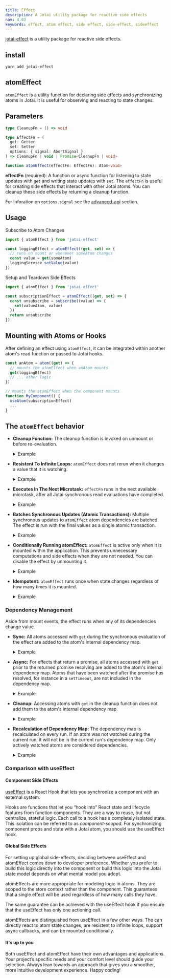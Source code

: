 ```yaml
---
title: Effect
description: A Jōtai utility package for reactive side effects
nav: 4.03
keywords: effect, atom effect, side effect, side-effect, sideeffect
---
```


[jotai-effect](https://github.com/jotaijs/jotai-effect) is a utility package for reactive side effects.

## install

```
yarn add jotai-effect
```

## atomEffect

`atomEffect` is a utility function for declaring side effects and synchronizing atoms in Jotai. It is useful for observing and reacting to state changes.

## Parameters

```ts
type CleanupFn = () => void

type EffectFn = (
  get: Getter
  set: Setter
  options: { signal: AbortSignal }
) => CleanupFn | void | Promise<CleanupFn | void>

function atomEffect(effectFn: EffectFn): Atom<void>
```

**effectFn** (required): A function or async function for listening to state updates with `get` and writing state updates with `set`. The `effectFn` is useful for creating side effects that interact with other Jotai atoms. You can cleanup these side effects by returning a cleanup function.

For inforation on `options.signal` see the [advanced-api](https://jotai.org/docs/core/atom#advanced-api) section.

## Usage

Subscribe to Atom Changes

```js
import { atomEffect } from 'jotai-effect'

const loggingEffect = atomEffect((get, set) => {
  // runs on mount or whenever someAtom changes
  const value = get(someAtom)
  loggingService.setValue(value)
})
```

Setup and Teardown Side Effects

```js
import { atomEffect } from 'jotai-effect'

const subscriptionEffect = atomEffect((get, set) => {
  const unsubscribe = subscribe((value) => {
    set(valueAtom, value)
  })
  return unsubscribe
})
```

## Mounting with Atoms or Hooks

After defining an effect using `atomEffect`, it can be integrated within another atom's read function or passed to Jotai hooks.

```js
const anAtom = atom((get) => {
  // mounts the atomEffect when anAtom mounts
  get(loggingEffect)
  // ... other logic
})

// mounts the atomEffect when the component mounts
function MyComponent() {
  useAtom(subscriptionEffect)
  ...
}
```

<CodeSandbox id="tg9xsf" />

## The `atomEffect` behavior

- **Cleanup Function:**
  The cleanup function is invoked on unmount or before re-evaluation.

  <!-- prettier-ignore -->
  <details style="cursor: pointer; user-select: none;">
    <summary>Example</summary>

  ```js
  atomEffect((get, set) => {
    const intervalId = setInterval(() => set(clockAtom, Date.now()))
    return () => clearInterval(intervalId)
  })
  ```

  </details>

- **Resistent To Infinite Loops:**
  `atomEffect` does not rerun when it changes a value that it is watching.

  <!-- prettier-ignore -->
  <details style="cursor: pointer; user-select: none;">
    <summary>Example</summary>

  ```js
  const countAtom = atom(0)
  atomEffect((get, set) => {
    // this will not infinite loop
    get(countAtom) // after mount, count will be 1
    set(countAtom, increment)
  })
  ```

  </details>

- **Executes In The Next Microtask:**
  `effectFn` runs in the next available microtask, after all Jotai synchronous read evaluations have completed.

  <!-- prettier-ignore -->
  <details style="cursor: pointer; user-select: none;">
    <summary>Example</summary>

  ```js
  const countAtom = atom(0)
  const logAtom = atom([])
  const logCounts = atomEffect((get, set) => {
    set(logAtom, (curr) => [...curr, get(countAtom)])
  })
  const setCountAndReadLog = atom(null, async (get, set) => {
    get(logAtom) // [0]
    set(countAtom, increment) // effect runs in next microtask
    get(logAtom) // [0]
    await Promise.resolve().then()
    get(logAtom) // [0, 1]
  })
  store.set(setCountAndReadLog)
  ```

  </details>

- **Batches Synchronous Updates (Atomic Transactions):**
  Multiple synchronous updates to `atomEffect` atom dependencies are batched. The effect is run with the final values as a single atomic transaction.

  <!-- prettier-ignore -->
  <details style="cursor: pointer; user-select: none;">
    <summary>Example</summary>

  ```js
  const enabledAtom = atom(false)
  const countAtom = atom(0)
  const updateLettersAndNumbers = atom(null, (get, set) => {
    set(enabledAtom, (value) => !value)
    set(countAtom, (value) => value + 1)
  })
  const combos = atom([])
  const combosEffect = atomEffect((get, set) => {
    set(combos, (arr) => [...arr, [get(enabledAtom), get(countAtom)]])
  })
  store.set(updateLettersAndNumbers)
  store.get(combos) // [[false, 0], [true, 1]]
  ```

  </details>

- **Conditionally Running atomEffect:**
  `atomEffect` is active only when it is mounted within the application. This prevents unnecessary computations and side effects when they are not needed. You can disable the effect by unmounting it.

  <!-- prettier-ignore -->
  <details style="cursor: pointer; user-select: none;">
    <summary>Example</summary>

  ```js
  atom((get) => {
    if (get(isEnabledAtom)) {
      get(effectAtom)
    }
  })
  ```

  </details>

- **Idempotent:**
  `atomEffect` runs once when state changes regardless of how many times it is mounted.

  <!-- prettier-ignore -->
  <details style="cursor: pointer; user-select: none;">
    <summary>Example</summary>

  ```js
  let i = 0
  const effectAtom = atomEffect(() => {
    get(countAtom)
    i++
  })
  const mountTwice = atom(() => {
    get(effectAtom)
    get(effectAtom)
  })
  store.set(countAtom, increment)
  Promise.resolve.then(() => {
    console.log(i) // 1
  })
  ```

  </details>

### Dependency Management

Aside from mount events, the effect runs when any of its dependencies change value.

- **Sync:**
  All atoms accessed with `get` during the synchronous evaluation of the effect are added to the atom's internal dependency map.

  <!-- prettier-ignore -->
  <details style="cursor: pointer; user-select: none;">
    <summary>Example</summary>

  ```js
  const asyncEffect = atomEffect((get, set) => {
    // updates whenever `anAtom` changes value but not when `anotherAtom` changes value
    get(anAtom)
    setTimeout(() => {
      get(anotherAtom)
    }, 5000)
  })
  ```

  </details>

- **Async:**
  For effects that return a promise, all atoms accessed with `get` prior to the returned promise resolving are added to the atom's internal dependency map. Atoms that have been watched after the promise has resolved, for instance in a `setTimeout`, are not included in the dependency map.

  <!-- prettier-ignore -->
  <details style="cursor: pointer; user-select: none;">
    <summary>Example</summary>

  ```js
  const asyncEffect = atomEffect(async (get, set) => {
    await new Promise((resolve) => setTimeout(resolve, 1000))
    // updates whenever `anAtom` changes value but not when `anotherAtom` changes value
    get(anAtom)
    setTimeout(() => {
      get(anotherAtom)
    }, 5000)
  })
  ```

  </details>

- **Cleanup:**
  Accessing atoms with `get` in the cleanup function does not add them to the atom's internal dependency map.

  <!-- prettier-ignore -->
  <details style="cursor: pointer; user-select: none;">
    <summary>Example</summary>

  ```js
  const asyncEffect = atomEffect((get, set) => {
    // runs once on atom mount
    // does not update when `idAtom` changes
    const unsubscribe = subscribe((value) => {
      const id = get(idAtom)
      set(valueAtom, { id value })
    })
    return () => {
      unsubscribe(get(idAtom))
    }
  })
  ```

  </details>

- **Recalculation of Dependency Map:**
  The dependency map is recalculated on every run. If an atom was not watched during the current run, it will not be in the current run's dependency map. Only actively watched atoms are considered dependencies.

  <!-- prettier-ignore -->
  <details style="cursor: pointer; user-select: none;">
    <summary>Example</summary>

  ```js
  const isEnabledAtom = atom(true)

  const asyncEffect = atomEffect((get, set) => {
    // if `isEnabledAtom` is true, runs when `isEnabledAtom` or `anAtom` changes value
    // otherwise runs when `isEnabledAtom` or `anotherAtom` changes value
    if (get(isEnabledAtom)) {
      const aValue = get(anAtom)
    } else {
      const anotherValue = get(anotherAtom)
    }
  })
  ```

  </details>

### Comparison with useEffect

#### Component Side Effects

[useEffect](https://react.dev/reference/react/useEffect) is a React Hook that lets you synchronize a component with an external system.

Hooks are functions that let you “hook into” React state and lifecycle features from function components.
They are a way to reuse, but not centralize, stateful logic.
Each call to a hook has a completely isolated state.
This isolation can be referred to as _component-scoped_.
For synchronizing component props and state with a Jotai atom, you should use the useEffect hook.

#### Global Side Effects

For setting up global side-effects, deciding between useEffect and atomEffect comes down to developer preference.
Whether you prefer to build this logic directly into the component or build this logic into the Jotai state model depends on what mental model you adopt.

atomEffects are more appropriate for modeling logic in atoms.
They are scoped to the store context rather than the component.
This guarantees that a single effect will be used regardless of how many calls they have.

The same guarantee can be achieved with the useEffect hook if you ensure that the useEffect has only one actioning call.

atomEffects are distinguished from useEffect in a few other ways. The can directly react to atom state changes, are resistent to infinite loops, support async callbacks, and can be mounted conditionally.

#### It's up to you

Both useEffect and atomEffect have their own advantages and applications. Your project’s specific needs and your comfort level should guide your selection.
Always lean towards an approach that gives you a smoother, more intuitive development experience. Happy coding!
